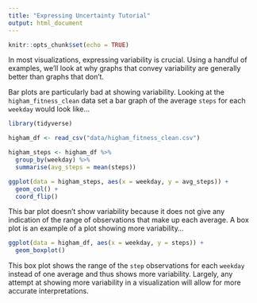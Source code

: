 ```yaml
---
title: "Expressing Uncertainty Tutorial"
output: html_document
---
```


```r
knitr::opts_chunk$set(echo = TRUE)
```

In most visualizations, expressing variability is crucial. Using a handful of examples, we'll look at why graphs that convey variability are generally better than graphs that don't.

Bar plots are particularly bad at showing variability. Looking at the `higham_fitness_clean` data set a bar graph of the average `steps` for each `weekday` would look like... 

```r
library(tidyverse)

higham_df <- read_csv("data/higham_fitness_clean.csv")

higham_steps <- higham_df %>% 
  group_by(weekday) %>%
  summarise(avg_steps = mean(steps))

ggplot(data = higham_steps, aes(x = weekday, y = avg_steps)) +
  geom_col() +
  coord_flip()
```

This bar plot doesn't show variability because it does not give any indication of the range of observations that make up each average. A box plot is an example of a plot showing more variability...

```r
ggplot(data = higham_df, aes(x = weekday, y = steps)) +
  geom_boxplot()
```

This box plot shows the range of the `step` observations for each `weekday` instead of one average and thus shows more variability. Largely, any attempt at showing more variability in a visualization will allow for more accurate interpretations.  